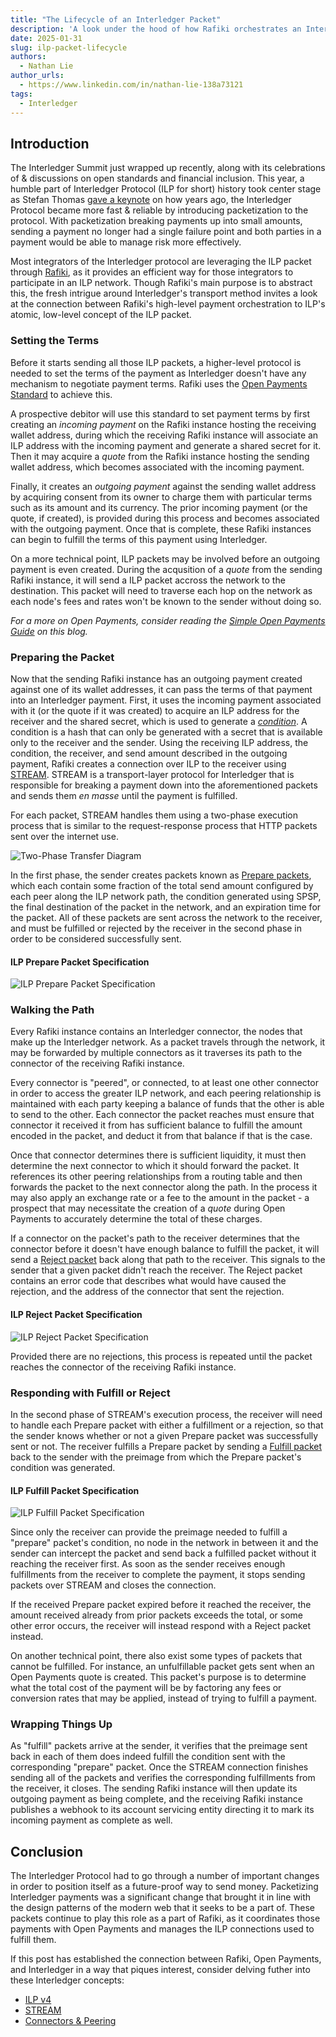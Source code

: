 ```yaml
---
title: "The Lifecycle of an Interledger Packet"
description: 'A look under the hood of how Rafiki orchestrates an Interledger payment.'
date: 2025-01-31
slug: ilp-packet-lifecycle
authors:
  - Nathan Lie
author_urls:
  - https://www.linkedin.com/in/nathan-lie-138a73121
tags:
  - Interledger
---
```


## Introduction
The Interledger Summit just wrapped up recently, along with its celebrations of & discussions on open standards and financial inclusion.
This year, a humble part of Interledger Protocol (ILP for short) history took center stage as Stefan Thomas [gave a keynote](https://www.youtube.com/watch?v=Djw6wMXFv1Q&t=3240s) on how years ago, the Interledger Protocol became more fast & reliable by introducing packetization to the protocol.
With packetization breaking payments up into small amounts, sending a payment no longer had a single failure point and both parties in a payment would be able to manage risk more effectively.

Most integrators of the Interledger protocol are leveraging the ILP packet through [Rafiki](https://rafiki.dev/overview/overview/), as it provides an efficient way for those integrators to participate in an ILP network.
Though Rafiki's main purpose is to abstract this, the fresh intrigue around Interledger's transport method invites a look at the connection between Rafiki's high-level payment orchestration to ILP's atomic, low-level concept of the ILP packet.

### Setting the Terms
Before it starts sending all those ILP packets, a higher-level protocol is needed to set the terms of the payment as Interledger doesn't have any mechanism to negotiate payment terms. Rafiki uses the [Open Payments Standard](https://openpayments.dev/introduction/overview/) to achieve this.

A prospective debitor will use this standard to set payment terms by first creating an _incoming payment_ on the Rafiki instance hosting the receiving wallet address, during which the receiving Rafiki instance will associate an ILP address with the incoming payment and generate a shared secret for it.
Then it may acquire a _quote_ from the Rafiki instance hosting the sending wallet address, which becomes associated with the incoming payment.

Finally, it creates an _outgoing payment_ against the sending wallet address by acquiring consent from its owner to charge them with particular terms such as its amount and its currency.
The prior incoming payment (or the quote, if created), is provided during this process and becomes associated with the outgoing payment.
Once that is complete, these Rafiki instances can begin to fulfill the terms of this payment using Interledger.

On a more technical point, ILP packets may be involved before an outgoing payment is even created. During the acqusition of a _quote_ from the sending Rafiki instance, it will send a ILP packet accross the network to the destination. This packet will need to traverse each hop on the network as each node's fees and rates won't be known to the sender without doing so.

_For a more on Open Payments, consider reading the [Simple Open Payments Guide](https://interledger.org/developers/blog/simple-open-payments-guide/) on this blog._

### Preparing the Packet
Now that the sending Rafiki instance has an outgoing payment created against one of its wallet addresses, it can pass the terms of that payment into an Interledger payment. First, it uses the incoming payment associated with it (or the quote if it was created) to acquire an ILP address for the receiver and the shared secret, which is used to generate a [_condition_](/developers/rfcs/stream-protocol/#6-condition-and-fulfillment-generation).
A condition is a hash that can only be generated with a secret that is available only to the receiver and the sender.
Using the receiving ILP address, the condition, the receiver, and send amount described in the outgoing payment, Rafiki creates a connection over ILP to the receiver using [STREAM](/developers/rfcs/stream-protocol/).
STREAM is a transport-layer protocol for Interledger that is responsible for breaking a payment down into the aforementioned packets and sends them _en masse_ until the payment is fulfilled.

For each packet, STREAM handles them using a two-phase execution process that is similar to the request-response process that HTTP packets sent over the internet use.

![Two-Phase Transfer Diagram](/developers/img/blog/2025-01-31/2p-transfer.png)

In the first phase, the sender creates packets known as [Prepare packets](/developers/rfcs/interledger-protocol/), which each contain some fraction of the total send amount configured by each peer along the ILP network path, the condition generated using SPSP, the final destination of the packet in the network, and an expiration time for the packet.
All of these packets are sent across the network to the receiver, and must be fulfilled or rejected by the receiver in the second phase in order to be considered successfully sent.

#### ILP Prepare Packet Specification

![ILP Prepare Packet Specification](/developers/img/blog/2025-01-31/ilp-prepare-spec.png)

### Walking the Path
Every Rafiki instance contains an Interledger connector, the nodes that make up the Interledger network.
As a packet travels through the network, it may be forwarded by multiple connectors as it traverses its path to the connector of the receiving Rafiki instance.

Every connector is "peered", or connected, to at least one other connector in order to access the greater ILP network, and each peering relationship is maintained with each party keeping a balance of funds that the other is able to send to the other.
Each connector the packet reaches must ensure that connector it received it from has sufficient balance to fulfill the amount encoded in the packet, and deduct it from that balance if that is the case.

Once that connector determines there is sufficient liquidity, it must then determine the next connector to which it should forward the packet.
It references its other peering relationships from a routing table and then forwards the packet to the next connector along the path.
In the process it may also apply an exchange rate or a fee to the amount in the packet - a prospect that may necessitate the creation of a _quote_ during Open Payments to accurately determine the total of these charges.

If a connector on the packet's path to the receiver determines that the connector before it doesn't have enough balance to fulfill the packet, it will send a [Reject packet](/developers/rfcs/interledger-protocol/) back along that path to the receiver.
This signals to the sender that a given packet didn't reach the receiver.
The Reject packet contains an error code that describes what would have caused the rejection, and the address of the connector that sent the rejection.

#### ILP Reject Packet Specification
![ILP Reject Packet Specification](/developers/img/blog/2025-01-31/ilp-reject-spec.png)

Provided there are no rejections, this process is repeated until the packet reaches the connector of the receiving Rafiki instance.

### Responding with Fulfill or Reject
In the second phase of STREAM's execution process, the receiver will need to handle each Prepare packet with either a fulfillment or a rejection, so that the sender knows whether or not a given Prepare packet was successfully sent or not.
The receiver fulfills a Prepare packet by sending a [Fulfill packet](/developers/rfcs/interledger-protocol/) back to the sender with the preimage from which the Prepare packet's condition was generated.

#### ILP Fulfill Packet Specification
![ILP Fulfill Packet Specification](/developers/img/blog/2025-01-31/ilp-fulfill-spec.png)

Since only the receiver can provide the preimage needed to fulfill a "prepare" packet's condition, no node in the network in between it and the sender can intercept the packet and send back a fulfilled packet without it reaching the receiver first.
As soon as the sender receives enough fulfillments from the receiver to complete the payment, it stops sending packets over STREAM and closes the connection.

If the received Prepare packet expired before it reached the receiver, the amount received already from prior packets exceeds the total, or some other error occurs, the receiver will instead respond with a Reject packet instead.


On another technical point, there also exist some types of packets that cannot be fulfilled. For instance, an unfulfillable packet gets sent when an Open Payments quote is created. This packet's purpose is to determine what the total cost of the payment will be by factoring any fees or conversion rates that may be applied, instead of trying to fulfill a payment.

### Wrapping Things Up
As "fulfill" packets arrive at the sender, it verifies that the preimage sent back in each of them does indeed fulfill the condition sent with the corresponding "prepare" packet.
Once the STREAM connection finishes sending all of the packets and verifies the corresponding fulfillments from the receiver, it closes. The sending Rafiki instance will then update its outgoing payment as being complete, and the receiving Rafiki instance publishes a webhook to its account servicing entity directing it to mark its incoming payment as complete as well.

## Conclusion
The Interledger Protocol had to go through a number of important changes in order to position itself as a future-proof way to send money. Packetizing Interledger payments was a significant change that brought it in line with the design patterns of the modern web that it seeks to be a part of.
These packets continue to play this role as a part of Rafiki, as it coordinates those payments with Open Payments and manages the ILP connections used to fulfill them.

If this post has established the connection between Rafiki, Open Payments, and Interledger in a way that piques interest, consider delving futher into these Interledger concepts:

- [ILP v4](/developers/rfcs/interledger-protocol/)
- [STREAM](/developers/rfcs/stream-protocol/)
- [Connectors & Peering](/developers/rfcs/peering-clearing-settling)
